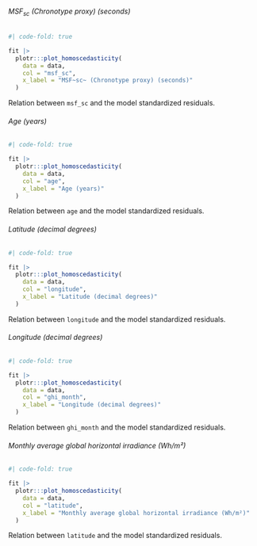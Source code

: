 :::: {.panel-tabset}
###### MSF~sc~ (Chronotype proxy) (seconds)

::: {#tbl-sm-6-fm-var-homoscedasticity-msf-sc}
```r
#| code-fold: true

fit |>
  plotr:::plot_homoscedasticity(
    data = data,
    col = "msf_sc",
    x_label = "MSF~sc~ (Chronotype proxy) (seconds)"
  )
```

Relation between `msf_sc` and the model standardized residuals.
:::

###### Age (years)

::: {#tbl-sm-6-fm-var-homoscedasticity-age}
```r
#| code-fold: true

fit |>
  plotr:::plot_homoscedasticity(
    data = data,
    col = "age",
    x_label = "Age (years)"
  )
```

Relation between `age` and the model standardized residuals.
:::

###### Latitude (decimal degrees)

::: {#tbl-sm-6-fm-var-homoscedasticity-longitude}
```r
#| code-fold: true

fit |>
  plotr:::plot_homoscedasticity(
    data = data,
    col = "longitude",
    x_label = "Latitude (decimal degrees)"
  )
```

Relation between `longitude` and the model standardized residuals.
:::

###### Longitude (decimal degrees)

::: {#tbl-sm-6-fm-var-homoscedasticity-ghi-month}
```r
#| code-fold: true

fit |>
  plotr:::plot_homoscedasticity(
    data = data,
    col = "ghi_month",
    x_label = "Longitude (decimal degrees)"
  )
```

Relation between `ghi_month` and the model standardized residuals.
:::

###### Monthly average global horizontal irradiance (Wh/m²)

::: {#tbl-sm-6-fm-var-homoscedasticity-latitude}
```r
#| code-fold: true

fit |>
  plotr:::plot_homoscedasticity(
    data = data,
    col = "latitude",
    x_label = "Monthly average global horizontal irradiance (Wh/m²)"
  )
```

Relation between `latitude` and the model standardized residuals.
:::
::::
